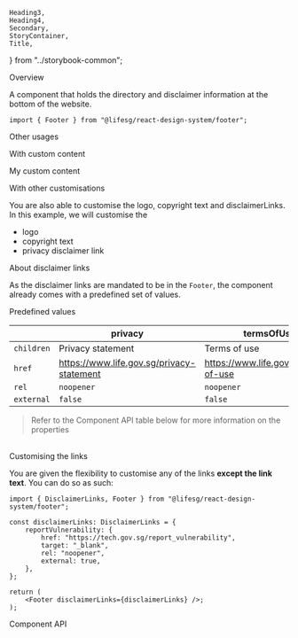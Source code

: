     Heading3,
    Heading4,
    Secondary,
    StoryContainer,
    Title,
} from "../storybook-common";

<Meta title="Modules/Footer" component={Footer} />

<Title>Footer</Title>

<Secondary>Overview</Secondary>

A component that holds the directory and disclaimer information at the bottom of the website.

```tsx
import { Footer } from "@lifesg/react-design-system/footer";
```

<Canvas>
    <Story name="Footer">
        <Footer
            lastUpdated={new Date()}
            showDownloadAddon
            links={[
                [
                    { children: "Home", href: "https://www.life.gov.sg" },
                    {
                        children: "How it works",
                        href: "https://www.life.gov.sg/#how-it-works",
                    },
                    {
                        children: "Ways we help",
                        href: "https://www.life.gov.sg/#ways-we-help",
                    },
                    {
                        children: "Campaigns",
                        href: "https://www.life.gov.sg/#campaigns",
                    },
                    {
                        children: "News and media",
                        href: "https://www.life.gov.sg/#newsandmedia",
                    },
                ],
                [
                    {
                        children: "About us",
                        href: "https://www.life.gov.sg/about-us",
                    },
                    {
                        children: "Help & Support",
                        href: "https://www.life.gov.sg/help-support",
                    },
                    {
                        children: "Get in touch with us",
                        href: "https://www.life.gov.sg/get-in-touch",
                    },
                ],
            ]}
        />
    </Story>
</Canvas>

<Secondary>Other usages</Secondary>

<Heading3>With custom content</Heading3>

<Preview>
    <Story name="With custom content">
        <Footer lastUpdated={new Date()}>
            <Layout.Content>
                <div
                    style={{
                        padding: "2rem 0",
                        background: "yellow",
                        width: "100%",
                        display: "flex",
                        justifyContent: "center",
                        alignItems: "center",
                    }}
                >
                    My custom content
                </div>
            </Layout.Content>
        </Footer>
    </Story>
</Preview>

<Heading3>With other customisations</Heading3>

You are also able to customise the logo, copyright text and disclaimerLinks. In this example, we will customise the

-   logo
-   copyright text
-   privacy disclaimer link

<Preview>
    <Story name="Other customisations">
        <Footer
            lastUpdated={new Date()}
            copyrightInfo="This is the custom copyright information"
            logoSrc="https://cdn-icons-png.flaticon.com/512/1055/1055666.png"
            links={[
                [
                    { children: "Home", href: "https://www.life.gov.sg" },
                    {
                        children: "How it works",
                        href: "https://www.life.gov.sg/#how-it-works",
                    },
                    {
                        children: "Ways we help",
                        href: "https://www.life.gov.sg/#ways-we-help",
                    },
                    {
                        children: "Campaigns",
                        href: "https://www.life.gov.sg/#campaigns",
                    },
                    {
                        children: "News and media",
                        href: "https://www.life.gov.sg/#newsandmedia",
                    },
                ],
                [
                    {
                        children: "About us",
                        href: "https://www.life.gov.sg/about-us",
                    },
                    {
                        children: "Help & Support",
                        href: "https://www.life.gov.sg/help-support",
                    },
                    {
                        children: "Get in touch with us",
                        href: "https://www.life.gov.sg/get-in-touch",
                    },
                ],
            ]}
            disclaimerLinks={{
                privacy: {
                    href: "https://www.google.com",
                    target: "_blank",
                    rel: "noreferrer",
                },
            }}
        />
    </Story>
</Preview>

<Secondary>About disclaimer links</Secondary>

As the disclaimer links are mandated to be in the `Footer`, the component already comes with a predefined set of values.

<Heading3>Predefined values</Heading3>

|            | privacy                                   | termsOfUse                           | reportVulnerability                      |
| ---------- | ----------------------------------------- | ------------------------------------ | ---------------------------------------- |
| `children` | Privacy statement                         | Terms of use                         | Report vulnerability                     |
| `href`     | https://www.life.gov.sg/privacy-statement | https://www.life.gov.sg/terms-of-use | https://tech.gov.sg/report_vulnerability |
| `rel`      | `noopener`                                | `noopener`                           | `noopener`                               |
| `external` | `false`                                   | `false`                              | `true`                                   |

> Refer to the Component API table below for more information on the properties

<br />
<Heading3>Customising the links</Heading3>

You are given the flexibility to customise any of the links **except the link text**. You can do so as such:

```tsx
import { DisclaimerLinks, Footer } from "@lifesg/react-design-system/footer";

const disclaimerLinks: DisclaimerLinks = {
    reportVulnerability: {
        href: "https://tech.gov.sg/report_vulnerability",
        target: "_blank",
        rel: "noopener",
        external: true,
    },
};

return (
	<Footer disclaimerLinks={disclaimerLinks} />;
);
```

<Secondary>Component API</Secondary>

<PropsTable />
